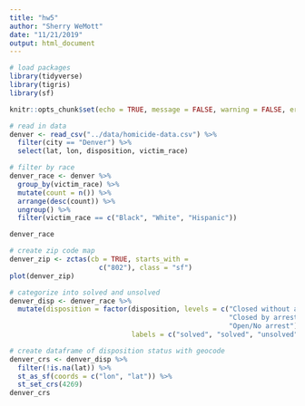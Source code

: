 ```yaml
---
title: "hw5"
author: "Sherry WeMott"
date: "11/21/2019"
output: html_document
---
```


```r
# load packages
library(tidyverse)
library(tigris)
library(sf)
```


```r

knitr::opts_chunk$set(echo = TRUE, message = FALSE, warning = FALSE, error = FALSE)

# read in data
denver <- read_csv("../data/homicide-data.csv") %>% 
  filter(city == "Denver") %>% 
  select(lat, lon, disposition, victim_race)
```


```r
# filter by race
denver_race <- denver %>% 
  group_by(victim_race) %>% 
  mutate(count = n()) %>% 
  arrange(desc(count)) %>% 
  ungroup() %>% 
  filter(victim_race == c("Black", "White", "Hispanic"))  

denver_race
```

```r
# create zip code map
denver_zip <- zctas(cb = TRUE, starts_with = 
                      c("802"), class = "sf")
plot(denver_zip)
``` 

```r
# categorize into solved and unsolved
denver_disp <- denver_race %>% 
  mutate(disposition = factor(disposition, levels = c("Closed without arrest", 
                                                      "Closed by arrest", 
                                                      "Open/No arrest"),
                              labels = c("solved", "solved", "unsolved")))

``` 

```r
# create dataframe of disposition status with geocode
denver_crs <- denver_disp %>% 
  filter(!is.na(lat)) %>% 
  st_as_sf(coords = c("lon", "lat")) %>% 
  st_set_crs(4269)
denver_crs
```
